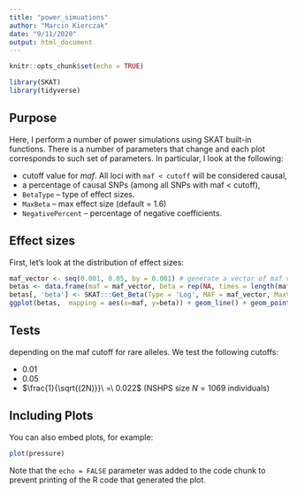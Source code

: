 ```yaml
---
title: "power_simuations"
author: "Marcin Kierczak"
date: "9/11/2020"
output: html_document
---
```


```r
knitr::opts_chunk$set(echo = TRUE)
```

```r
library(SKAT)
library(tidyverse)
```

## Purpose

Here, I perform a number of power simulations using SKAT built-in functions. There is a number of parameters that change and each plot corresponds to such set of parameters. In particular, I look at the following:
 
 * cutoff value for *maf*. All loci with `maf < cutoff` will be considered causal,
 * a percentage of causal SNPs (among all SNPs with maf < cutoff),
 * `BetaType` -- type of effect sizes. 
 * `MaxBeta` -- max effect size (default = 1.6) 
 * `NegativePercent` -- percentage of negative coefficients.

## Effect sizes

First, let's look at the distribution of effect sizes: 
 
```r
maf_vector <- seq(0.001, 0.05, by = 0.001) # generate a vector of maf values to plot betas for
betas <- data.frame(maf = maf_vector, beta = rep(NA, times = length(maf_vector)))
betas[, 'beta'] <- SKAT:::Get_Beta(Type = 'Log', MAF = maf_vector, MaxValue = 1.6, Sign = 0)
ggplot(betas,  mapping = aes(x=maf, y=beta)) + geom_line() + geom_point()
```

## Tests
depending on the maf cutoff for rare alleles. We test the following cutoffs:

 * 0.01
 * 0.05
 * $\frac{1}{\sqrt{(2N)}}\ =\ 0.022$ (NSHPS size $N = 1069$ individuals)
 
## Including Plots

You can also embed plots, for example:

```r
plot(pressure)
```

Note that the `echo = FALSE` parameter was added to the code chunk to prevent printing of the R code that generated the plot.
